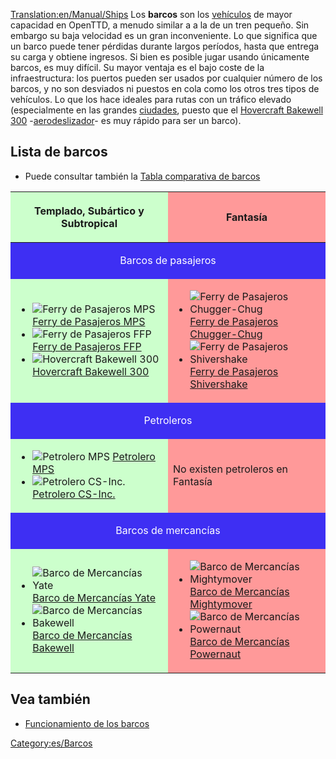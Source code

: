 [[Translation:en/Manual/Ships]]
{{es/Tabla de contenido}}
Los '''barcos''' son los [[es/Manual/Vehículos|vehículos]] de mayor capacidad en OpenTTD, a menudo similar a a la de un tren pequeño. Sin embargo su baja velocidad es un gran inconveniente. Lo que significa que un barco puede tener pérdidas durante largos períodos, hasta que entrega su carga y obtiene ingresos. Si bien es posible jugar usando únicamente barcos, es muy difícil. Su mayor ventaja es el bajo coste de la infraestructura: los puertos pueden ser usados por cualquier número de los barcos, y no son desviados ni puestos en cola como los otros tres tipos de vehículos. Lo que los hace ideales para rutas con un tráfico elevado (especialmente en las grandes [[es/Manual/Pueblo#Ciudades|ciudades]], puesto que el [[es/Manual/Base Set/Ships/Hovercraft Bakewell 300|Hovercraft Bakewell 300]] -[https://www.wikipedia.org/wiki/es:Aerodeslizador aerodeslizador]- es muy rápido para ser un barco).

==Lista de barcos==
* Puede consultar también la [[es/Manual/Base Set/Ships/Comparación de barcos|Tabla comparativa de barcos]]

{|border="1" cellspacing="2" cellpadding="3" rules="all" style="margin:1em 1em 1em 0; border:solid 1px #AAAAAA;"
!width="50%" style="background: #ccffcc" | Templado, Subártico y Subtropical
!width="50%" style="background: #ff9999" | Fantasía
|-
! colspan="2" style="background: #3e2ff3; color:white" align="center"| Barcos de pasajeros
|-
| style="background: #ccffcc" |
*[[File:en/Ferry.png|Ferry de Pasajeros MPS]] [[es/Manual/Base Set/Ships/Ferry de Pasajeros MPS|Ferry de Pasajeros MPS]]
*[[File:en/Ferry.png|Ferry de Pasajeros FFP]] [[es/Manual/Base Set/Ships/Ferry de Pasajeros FFP|Ferry de Pasajeros FFP]]
*[[File:en/Hovercraft.png|Hovercraft Bakewell 300]] [[es/Manual/Base Set/Ships/Hovercraft Bakewell 300|Hovercraft Bakewell 300]]
| style="background: #ff9999" |
*[[File:en/Toylandpassengership.png|Ferry de Pasajeros Chugger-Chug]] [[es/Manual/Base Set/Ships/Ferry de Pasajeros Chugger-Chug|Ferry de Pasajeros Chugger-Chug]]
*[[File:en/Toylandpassengership.png|Ferry de Pasajeros Shivershake]] [[es/Manual/Base Set/Ships/Ferry de Pasajeros Shivershake|Ferry de Pasajeros Shivershake]]
|-
! colspan="2" style="background: #3e2ff3; color:white" align="center"| Petroleros
|-
| style="background: #ccffcc" |
*[[File:en/OilTanker.png|Petrolero MPS]] [[es/Manual/Base Set/Ships/Petrolero MPS|Petrolero MPS]]
*[[File:en/OilTanker.png|Petrolero CS-Inc.]] [[es/Manual/Base Set/Ships/Petrolero CS-Inc.|Petrolero CS-Inc.]]
| style="background: #ff9999" | No existen petroleros en Fantasía
|-
! colspan="2" style="background: #3e2ff3; color:white" align="center"| Barcos de mercancías
|-
| style="background: #ccffcc" |
*[[File:en/CargoShip.png|Barco de Mercancías Yate]] [[es/Manual/Base Set/Ships/Barco de Mercancías Yate|Barco de Mercancías Yate]]
*[[File:en/CargoShip.png|Barco de Mercancías Bakewell]] [[es/Manual/Base Set/Ships/Barco de Mercancías Bakewell|Barco de Mercancías Bakewell]]
| style="background: #ff9999" |
*[[File:en/Toylandcargoship.png|Barco de Mercancías Mightymover]] [[es/Manual/Base Set/Ships/Barco de Mercancías Mightymover|Barco de Mercancías Mightymover]]
*[[File:en/Toylandcargoship.png|Barco de Mercancías Powernaut]] [[es/Manual/Base Set/Ships/Barco de Mercancías Powernaut|Barco de Mercancías Powernaut]]
|}

==Vea también==
*[[es/Manual/Construir rutas marítimas#Funcionamiento de los barcos|Funcionamiento de los barcos]]

[[Category:es/Barcos]]